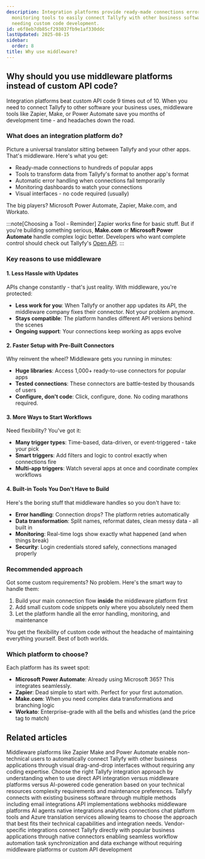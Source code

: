 ```yaml
---
description: Integration platforms provide ready-made connections error handling and
  monitoring tools to easily connect Tallyfy with other business software without
  needing custom code development.
id: e6f8eb7db85cf293037fb9e1af330ddc
lastUpdated: 2025-08-15
sidebar:
  order: 8
title: Why use middleware?
---
```


## Why should you use middleware platforms instead of custom API code?

Integration platforms beat custom API code 9 times out of 10. When you need to connect Tallyfy to other software your business uses, middleware tools like Zapier, Make, or Power Automate save you months of development time - and headaches down the road.

### What does an integration platform do?

Picture a universal translator sitting between Tallyfy and your other apps. That's middleware. Here's what you get:

- Ready-made connections to hundreds of popular apps
- Tools to transform data from Tallyfy's format to another app's format
- Automatic error handling when connections fail temporarily
- Monitoring dashboards to watch your connections
- Visual interfaces - no code required (usually)

The big players? Microsoft Power Automate, Zapier, Make.com, and Workato.

:::note[Choosing a Tool - Reminder]
Zapier works fine for basic stuff. But if you're building something serious, **Make.com** or **Microsoft Power Automate** handle complex logic better. Developers who want complete control should check out Tallyfy's [Open API](/products/pro/integrations/open-api/).
:::

### Key reasons to use middleware

#### 1. Less Hassle with Updates

APIs change constantly - that's just reality. With middleware, you're protected:

- **Less work for you**: When Tallyfy or another app updates its API, the middleware company fixes their connector. Not your problem anymore.
- **Stays compatible**: The platform handles different API versions behind the scenes
- **Ongoing support**: Your connections keep working as apps evolve

#### 2. Faster Setup with Pre-Built Connectors

Why reinvent the wheel? Middleware gets you running in minutes:

- **Huge libraries**: Access 1,000+ ready-to-use connectors for popular apps
- **Tested connections**: These connectors are battle-tested by thousands of users
- **Configure, don't code**: Click, configure, done. No coding marathons required.

#### 3. More Ways to Start Workflows

Need flexibility? You've got it:

- **Many trigger types**: Time-based, data-driven, or event-triggered - take your pick
- **Smart triggers**: Add filters and logic to control exactly when connections fire
- **Multi-app triggers**: Watch several apps at once and coordinate complex workflows

#### 4. Built-in Tools You Don't Have to Build

Here's the boring stuff that middleware handles so you don't have to:

- **Error handling**: Connection drops? The platform retries automatically
- **Data transformation**: Split names, reformat dates, clean messy data - all built in
- **Monitoring**: Real-time logs show exactly what happened (and when things break)
- **Security**: Login credentials stored safely, connections managed properly

### Recommended approach

Got some custom requirements? No problem. Here's the smart way to handle them:

1. Build your main connection flow **inside** the middleware platform first
2. Add small custom code snippets only where you absolutely need them
3. Let the platform handle all the error handling, monitoring, and maintenance

You get the flexibility of custom code without the headache of maintaining everything yourself. Best of both worlds.

<lite-vimeo videoid="349793950"></lite-vimeo>

### Which platform to choose?

Each platform has its sweet spot:

- **Microsoft Power Automate**: Already using Microsoft 365? This integrates seamlessly.
- **Zapier**: Dead simple to start with. Perfect for your first automation.
- **Make.com**: When you need complex data transformations and branching logic
- **Workato**: Enterprise-grade with all the bells and whistles (and the price tag to match)


## Related articles
<CardGrid>
<LinkTitleCard header="<b>Integrations > Middleware</b>" href="/products/pro/integrations/middleware/" > Middleware platforms like Zapier Make and Power Automate enable non-technical users to automatically connect Tallyfy with other business applications through visual drag-and-drop interfaces without requiring any coding expertise. </LinkTitleCard>
<LinkTitleCard header="<b>Integrations > Choosing the right integration approach</b>" href="/products/pro/integrations/choosing-integration-approach/" > Choose the right Tallyfy integration approach by understanding when to use direct API integration versus middleware platforms versus AI-powered code generation based on your technical resources complexity requirements and maintenance preferences. </LinkTitleCard>
<LinkTitleCard header="<b>Pro > Integrations</b>" href="/products/pro/integrations/" > Tallyfy connects with existing business software through multiple methods including email integrations API implementations webhooks middleware platforms AI agents native integrations analytics connections chat platform tools and Azure translation services allowing teams to choose the approach that best fits their technical capabilities and integration needs. </LinkTitleCard>
<LinkTitleCard header="<b>Integrations > Vendor integrations</b>" href="/products/pro/integrations/vendors/" > Vendor-specific integrations connect Tallyfy directly with popular business applications through native connectors enabling seamless workflow automation task synchronization and data exchange without requiring middleware platforms or custom API development </LinkTitleCard>
</CardGrid>